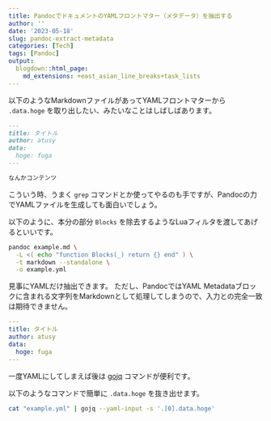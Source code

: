 ```yaml
---
title: PandocでドキュメントのYAMLフロントマター（メタデータ）を抽出する
author: ''
date: '2023-05-18'
slug: pandoc-extract-metadata
categories: [Tech]
tags: [Pandoc]
output:
  blogdown::html_page:
    md_extensions: +east_asian_line_breaks+task_lists
---
```


以下のようなMarkdownファイルがあってYAMLフロントマターから `.data.hoge` を取り出したい、みたいなことはしばしばあります。

``` markdown
---
title: タイトル
author: atusy
data:
  hoge: fuga
---

なんかコンテンツ
```

こういう時、うまく `grep` コマンドとか使ってやるのも手ですが、Pandocの力でYAMLファイルを生成しても面白いでしょう。

以下のように、本分の部分 `Blocks` を除去するようなLuaフィルタを渡してあげるといいです。

``` bash
pandoc example.md \
  -L <( echo "function Blocks(_) return {} end" ) \
  -t markdown --standalone \
  -o example.yml
```

見事にYAMLだけ抽出できます。
ただし、PandocではYAML Metadataブロックに含まれる文字列をMarkdownとして処理してしまうので、入力との完全一致は期待できません。

``` yaml
---
title: タイトル
author: atusy
data:
  hoge: fuga
---
```

一度YAMLにしてしまえば後は [gojq](https://github.com/itchyny/gojq) コマンドが便利です。

以下のようなコマンドで簡単に `.data.hoge` を抜き出せます。


``` bash
cat "example.yml" | gojq --yaml-input -s '.[0].data.hoge'
```

